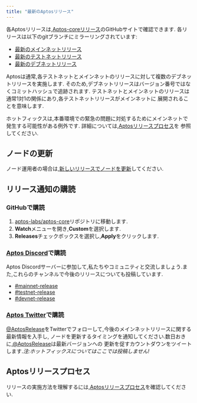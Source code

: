 ```yaml
---
title: "最新のAptosリリース"
---
```


各Aptosリリースは,[Aptos-coreリリース](https://github.com/aptos-labs/aptos-core/releases)のGitHubサイトで確認できます.
各リリースは以下のgitブランチにミラーリングされています:

- [最新のメインネットリリース](https://github.com/aptos-labs/aptos-core/tree/mainnet)
- [最新のテストネットリリース](https://github.com/aptos-labs/aptos-core/tree/testnet)
- [最新のデブネットリリース](https://github.com/aptos-labs/aptos-core/tree/devnet)

Aptosは通常,各テストネットとメインネットのリリースに対して複数のデブネットリリースを実施します.
そのため,デブネットリリースはバージョン番号ではなくコミットハッシュで追跡されます.
テストネットとメインネットのリリースは通常1対1の関係にあり,各テストネットリリースがメインネットに
展開されることを意味します.

ホットフィックスは,本番環境での緊急の問題に対処するためにメインネットで発生する可能性がある例外です.
詳細については,[Aptosリリースプロセス](https://github.com/aptos-labs/aptos-core/blob/main/RELEASE.md)を
参照してください.

## ノードの更新

ノード運用者の場合は,[新しいリリースでノードを更新](/ja/network/nodes/full-node/modify/update-fullnode-with-new-releases)してください.

## リリース通知の購読

### GitHubで購読

1. [aptos-labs/aptos-core](https://github.com/aptos-labs/aptos-core)リポジトリに移動します.
2. **Watch**メニューを開き,**Custom**を選択します.
3. **Releases**チェックボックスを選択し,**Apply**をクリックします.

### [Aptos Discord](https://discord.gg/aptosnetwork)で購読

Aptos Discordサーバーに参加して,私たちやコミュニティと交流しましょう.また,これらのチャンネルで今後のリリースについても投稿しています.

- [#mainnet-release](https://discord.com/channels/945856774056083548/1042502400507916349)
- [#testnet-release](https://discord.com/channels/945856774056083548/1025614160555413545)
- [#devnet-release](https://discord.com/channels/945856774056083548/956692649430093904)

### [Aptos Twitter](https://twitter.com/AptosRelease)で購読

[@AptosRelease](https://twitter.com/AptosRelease)をTwitterでフォローして,今後のメインネットリリースに関する最新情報を入手し,
ノードを更新するタイミングを通知してください.数日おきに,[@AptosRelease](https://twitter.com/AptosRelease)は最新バージョンへの
更新を促すカウントダウンをツイートします._注:ホットフィックスについてはここでは投稿しません!_

## Aptosリリースプロセス

リリースの実施方法を理解するには,[Aptosリリースプロセス](https://github.com/aptos-labs/aptos-core/blob/main/RELEASE.md)を確認してください.
